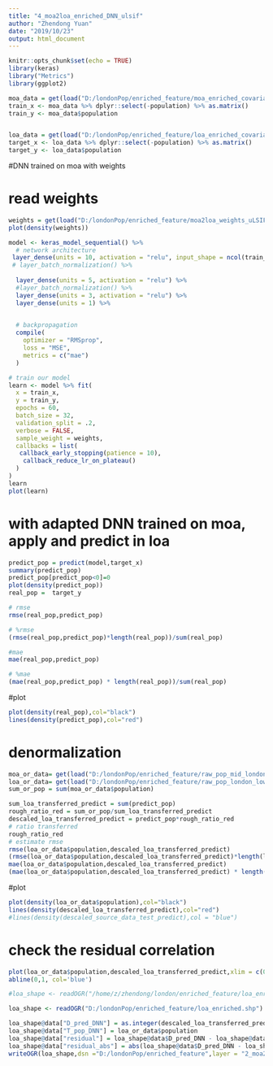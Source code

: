 ```yaml
---
title: "4_moa2loa_enriched_DNN_ulsif"
author: "Zhendong Yuan"
date: "2019/10/23"
output: html_document
---
```


```r
knitr::opts_chunk$set(echo = TRUE)
library(keras)
library("Metrics")
library(ggplot2)
```

```r
moa_data = get(load("D:/londonPop/enriched_feature/moa_enriched_covariates.Rdata"))
train_x <- moa_data %>% dplyr::select(-population) %>% as.matrix()
train_y <- moa_data$population


loa_data = get(load("D:/londonPop/enriched_feature/loa_enriched_covariates.Rdata"))
target_x <- loa_data %>% dplyr::select(-population) %>% as.matrix()
target_y <- loa_data$population

```

#DNN trained on moa with weights

# read weights
```r
weights = get(load("D:/londonPop/enriched_feature/moa2loa_weights_uLSIF.Rdata"))
plot(density(weights))
```


```r
model <- keras_model_sequential() %>%
  # network architecture
 layer_dense(units = 10, activation = "relu", input_shape = ncol(train_x)) %>%
 # layer_batch_normalization() %>%
  
  layer_dense(units = 5, activation = "relu") %>%
  #layer_batch_normalization() %>%
  layer_dense(units = 3, activation = "relu") %>%
  layer_dense(units = 1) %>%

  
  # backpropagation
  compile(
    optimizer = "RMSprop",
    loss = "MSE",
    metrics = c("mae")
  )

# train our model
learn <- model %>% fit(
  x = train_x,
  y = train_y,
  epochs = 60,
  batch_size = 32,
  validation_split = .2,
  verbose = FALSE,
  sample_weight = weights,
  callbacks = list(
   callback_early_stopping(patience = 10),
    callback_reduce_lr_on_plateau()
  )
)
learn
plot(learn)
```

# with adapted DNN trained on moa, apply and predict in loa

```r
predict_pop = predict(model,target_x)
summary(predict_pop)
predict_pop[predict_pop<0]=0
plot(density(predict_pop))
real_pop =  target_y

# rmse
rmse(real_pop,predict_pop)

# %rmse
(rmse(real_pop,predict_pop)*length(real_pop))/sum(real_pop)

#mae
mae(real_pop,predict_pop)

# %mae
(mae(real_pop,predict_pop) * length(real_pop))/sum(real_pop)
```

#plot
```r
plot(density(real_pop),col="black")
lines(density(predict_pop),col="red")
```

# denormalization
```r
moa_or_data= get(load("D:/londonPop/enriched_feature/raw_pop_mid_london.Rdata"))
loa_or_data= get(load("D:/londonPop/enriched_feature/raw_pop_london_low.Rdata"))
sum_or_pop = sum(moa_or_data$population)

sum_loa_transferred_predict = sum(predict_pop)
rough_ratio_red = sum_or_pop/sum_loa_transferred_predict
descaled_loa_transferred_predict = predict_pop*rough_ratio_red
# ratio transferred
rough_ratio_red
# estimate rmse
rmse(loa_or_data$population,descaled_loa_transferred_predict)
(rmse(loa_or_data$population,descaled_loa_transferred_predict)*length(loa_or_data$population))/sum(loa_or_data$population)
mae(loa_or_data$population,descaled_loa_transferred_predict)
(mae(loa_or_data$population,descaled_loa_transferred_predict) * length(loa_or_data$population))/sum(loa_or_data$population)


```

#plot
```r
plot(density(loa_or_data$population),col="black")
lines(density(descaled_loa_transferred_predict),col="red")
#lines(density(descaled_source_data_test_predict),col = "blue")
```


# check the residual correlation
```r
plot(loa_or_data$population,descaled_loa_transferred_predict,xlim = c(0,10000),ylim = c(0,10000))
abline(0,1, col='blue')
```

```r
#loa_shape <- readOGR("/home/z/zhendong/london/enriched_feature/loa_enriched.shp")

loa_shape <- readOGR("D:/londonPop/enriched_feature/loa_enriched.shp")

loa_shape@data["D_pred_DNN"] = as.integer(descaled_loa_transferred_predict)
loa_shape@data["T_pop_DNN"] = loa_or_data$population
loa_shape@data["residual"] = loa_shape@data$D_pred_DNN - loa_shape@data$T_pop_DNN
loa_shape@data["residual_abs"] = abs(loa_shape@data$D_pred_DNN - loa_shape@data$T_pop_DNN)
writeOGR(loa_shape,dsn ="D:/londonPop/enriched_feature",layer = "2_moa2loa_DNN_spatial_uLSIF",driver = "ESRI Shapefile")
```